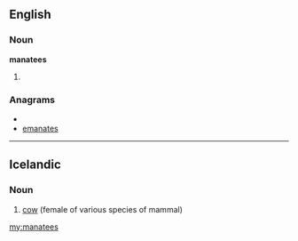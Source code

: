 ==English==

===Noun===
'''manatees'''

# {{plural of|[[manatee]]}}

===Anagrams===
* {{alphagram|aaeemnst}}
* [[emanates#English|emanates]]

----

==Icelandic==

===Noun===
{{infl|is|noun}}

# [[cow]] (female of various species of mammal)

{{tbot entry|Icelandic|cow|2007|November}}

[[my:manatees]]